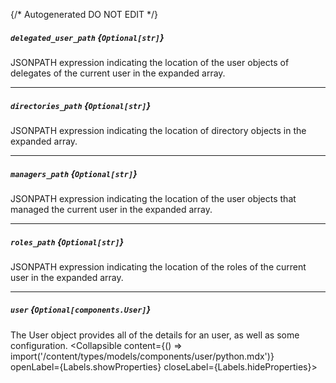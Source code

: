 {/* Autogenerated DO NOT EDIT  */}

##### `delegated_user_path` *{`Optional[str]`}*
JSONPATH expression indicating the location of the user objects of delegates of the current user in the expanded array.

---
##### `directories_path` *{`Optional[str]`}*
JSONPATH expression indicating the location of directory objects in the expanded array.

---
##### `managers_path` *{`Optional[str]`}*
JSONPATH expression indicating the location of the user objects that managed the current user in the expanded array.

---
##### `roles_path` *{`Optional[str]`}*
JSONPATH expression indicating the location of the roles of the current user in the expanded array.

---
##### `user` *{`Optional[components.User]`}*
The User object provides all of the details for an user, as well as some configuration.
<Collapsible content={() => import('/content/types/models/components/user/python.mdx')} openLabel={Labels.showProperties} closeLabel={Labels.hideProperties}>
</Collapsible>



